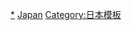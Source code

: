 {{template category
|topic = 日本教育
}}

[[Category:日本教育|*]]
[[Category:各国教育模板|Japan]]
[[Category:日本模板|Category:日本模板]]